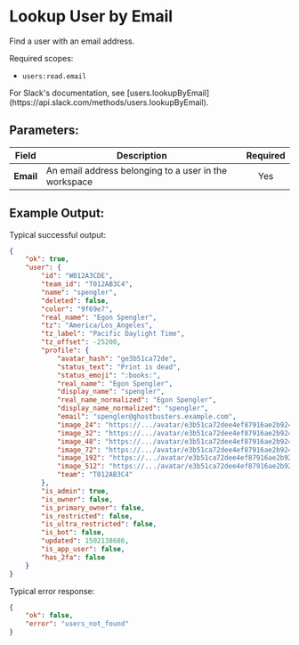 
# Lookup User by Email

Find a user with an email address.

Required scopes:

-   `users:read.email`

<Callout type="info">
	For Slack's documentation, see
	[users.lookupByEmail](https://api.slack.com/methods/users.lookupByEmail).
</Callout>

## Parameters:

| Field     | Description                                           | Required |
| --------- | ----------------------------------------------------- | :------: |
| **Email** | An email address belonging to a user in the workspace |   Yes    |

## Example Output:

Typical successful output:

```json
{
	"ok": true,
	"user": {
		"id": "W012A3CDE",
		"team_id": "T012AB3C4",
		"name": "spengler",
		"deleted": false,
		"color": "9f69e7",
		"real_name": "Egon Spengler",
		"tz": "America/Los_Angeles",
		"tz_label": "Pacific Daylight Time",
		"tz_offset": -25200,
		"profile": {
			"avatar_hash": "ge3b51ca72de",
			"status_text": "Print is dead",
			"status_emoji": ":books:",
			"real_name": "Egon Spengler",
			"display_name": "spengler",
			"real_name_normalized": "Egon Spengler",
			"display_name_normalized": "spengler",
			"email": "spengler@ghostbusters.example.com",
			"image_24": "https://.../avatar/e3b51ca72dee4ef87916ae2b9240df50.jpg",
			"image_32": "https://.../avatar/e3b51ca72dee4ef87916ae2b9240df50.jpg",
			"image_48": "https://.../avatar/e3b51ca72dee4ef87916ae2b9240df50.jpg",
			"image_72": "https://.../avatar/e3b51ca72dee4ef87916ae2b9240df50.jpg",
			"image_192": "https://.../avatar/e3b51ca72dee4ef87916ae2b9240df50.jpg",
			"image_512": "https://.../avatar/e3b51ca72dee4ef87916ae2b9240df50.jpg",
			"team": "T012AB3C4"
		},
		"is_admin": true,
		"is_owner": false,
		"is_primary_owner": false,
		"is_restricted": false,
		"is_ultra_restricted": false,
		"is_bot": false,
		"updated": 1502138686,
		"is_app_user": false,
		"has_2fa": false
	}
}
```

Typical error response:

```json
{
	"ok": false,
	"error": "users_not_found"
}
```
